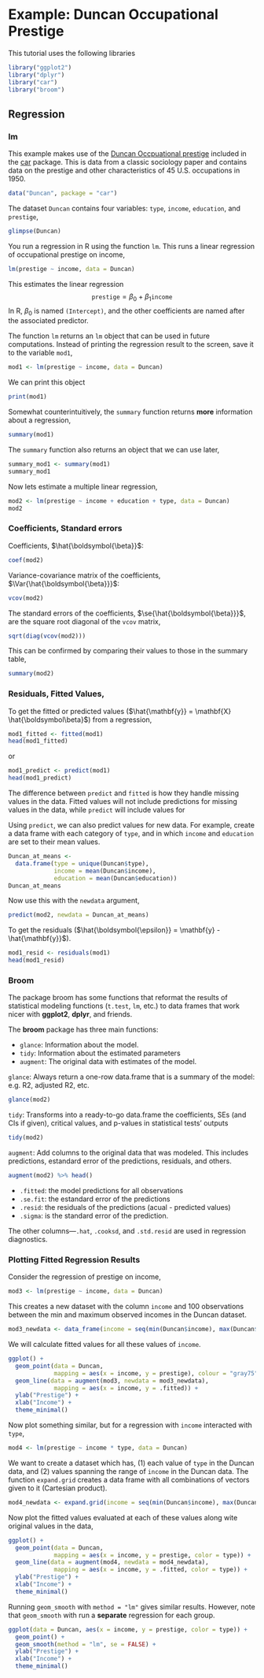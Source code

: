 # Example: Duncan Occupational Prestige

This tutorial uses the following libraries
```r
library("ggplot2")
library("dplyr")
library("car")
library("broom")
```


## Regression

### lm

This example makes use of the [Duncan Occpuational prestige](http://www.rdocumentation.org/packages/car/functions/Duncan) included in the [car](https://cran.r-project.org/web/packages/car/index.html) package.
This is data from a classic sociology paper and contains data on the prestige and other characteristics of 45 U.S. occupations in 1950.

```r
data("Duncan", package = "car")
```
The dataset `Duncan` contains four variables: `type`, `income`, `education`, and `prestige`,
```r
glimpse(Duncan)
```

You run a regression in R using the function `lm`.
This runs a linear regression of occupational prestige on income,
```r
lm(prestige ~ income, data = Duncan)
```
This estimates the linear regression
$$
\mathtt{prestige} = \beta_0 + \beta_1 \mathtt{income}
$$
In R, $\beta_0$ is named `(Intercept)`, and the other coefficients are named after the associated predictor. 

The function `lm` returns an `lm` object  that can be used in future computations.
Instead of printing the regression result to the screen, save it to the variable `mod1`,
```r
mod1 <- lm(prestige ~ income, data = Duncan)
```
We can print this object
```r
print(mod1)
```
Somewhat counterintuitively, the `summary` function returns **more** information about a regression,
```r
summary(mod1)
```
The `summary` function also returns an object that we can use later,
```r
summary_mod1 <- summary(mod1)
summary_mod1
```

Now lets estimate a multiple linear regression,
```r
mod2 <- lm(prestige ~ income + education + type, data = Duncan)
mod2
```


### Coefficients, Standard errors

Coefficients, $\hat{\boldsymbol{\beta}}$:
```r
coef(mod2)
```

Variance-covariance matrix of the coefficients, $\Var{\hat{\boldsymbol{\beta}}}$:
```r
vcov(mod2)
```
The standard errors of the coefficients, $\se{\hat{\boldsymbol{\beta}}}$, are the square root diagonal of the `vcov` matrix,
```r
sqrt(diag(vcov(mod2)))
```
This can be confirmed by comparing their values to those in the summary table,
```r
summary(mod2)
```



### Residuals, Fitted Values,

To get the fitted or predicted values ($\hat{\mathbf{y}} = \mathbf{X} \hat{\boldsymbol\beta}$) from a regression,
```r
mod1_fitted <- fitted(mod1)
head(mod1_fitted)
```
or 
```r
mod1_predict <- predict(mod1)
head(mod1_predict)
```
The difference between `predict` and `fitted` is how they handle missing values in the data. Fitted values will not include predictions for missing values in the data, while `predict` will include values for 

Using `predict`, we can also predict values for new data.
For example, create a data frame with each category of `type`, and in which `income` and `education` are set to their mean values.
```r
Duncan_at_means <-
  data.frame(type = unique(Duncan$type),
             income = mean(Duncan$income),
             education = mean(Duncan$education))
Duncan_at_means
```
Now use this with the `newdata` argument,
```r
predict(mod2, newdata = Duncan_at_means)
```

To get the residuals ($\hat{\boldsymbol{\epsilon}} = \mathbf{y} - \hat{\mathbf{y}}$).
```r
mod1_resid <- residuals(mod1)
head(mod1_resid)                        
```


### Broom

The package broom has some functions that reformat the results of statistical modeling functions (`t.test`, `lm`, etc.) to data frames that work nicer with **ggplot2**, **dplyr**, and friends.

The **broom** package has three main functions:

- `glance`: Information about the model.
- `tidy`: Information about the estimated parameters
- `augment`: The original data with estimates of the model.

`glance`: Always return a one-row data.frame that is a summary of the model: e.g. R2, adjusted R2, etc.

```r
glance(mod2)
```

`tidy`: Transforms into a ready-to-go data.frame the coefficients, SEs (and CIs if given), critical values, and p-values in statistical tests’ outputs

```r
tidy(mod2)
```

`augment`: Add columns to the original data that was modeled. This includes predictions, estandard error of the predictions, residuals, and others.
```r
augment(mod2) %>% head()
```

- `.fitted`: the model predictions for all observations
- `.se.fit`: the estandard error of the predictions
- `.resid`: the residuals of the predictions (acual - predicted values)
- `.sigma`:  is the standard error of the prediction.

The other columns---`.hat`, `.cooksd`, and `.std.resid` are used in regression diagnostics.

### Plotting Fitted Regression Results

Consider the regression of prestige on income,
```r
mod3 <- lm(prestige ~ income, data = Duncan)
```
This creates a new dataset with the column `income` and 100 observations between the min and maximum observed incomes in the Duncan dataset.
```r
mod3_newdata <- data_frame(income = seq(min(Duncan$income), max(Duncan$income), length.out = 100))
```
We will calculate fitted values for all these values of `income`.

```r
ggplot() + 
  geom_point(data = Duncan, 
             mapping = aes(x = income, y = prestige), colour = "gray75") +
  geom_line(data = augment(mod3, newdata = mod3_newdata),
             mapping = aes(x = income, y = .fitted)) +
  ylab("Prestige") +
  xlab("Income") +
  theme_minimal()
```

Now plot something similar, but for a regression with `income` interacted with `type`,
```r
mod4 <- lm(prestige ~ income * type, data = Duncan)
```

We want to create a dataset which has, (1) each value of `type` in the Duncan data, and (2) values spanning the range of `income` in the Duncan data.
The function `expand.grid` creates a data frame with all combinations of vectors given to it (Cartesian product).
```r
mod4_newdata <- expand.grid(income = seq(min(Duncan$income), max(Duncan$income), length.out = 100), type = unique(Duncan$type))
```

Now plot the fitted values evaluated at each of these values along wite original values in the data,
```r
ggplot() + 
  geom_point(data = Duncan, 
             mapping = aes(x = income, y = prestige, color = type)) +
  geom_line(data = augment(mod4, newdata = mod4_newdata),
             mapping = aes(x = income, y = .fitted, color = type)) +
  ylab("Prestige") +
  xlab("Income") +
  theme_minimal()
```

Running `geom_smooth` with `method = "lm"` gives similar results.
However, note that `geom_smooth` with run a **separate** regression for each group.
```r
ggplot(data = Duncan, aes(x = income, y = prestige, color = type)) +
  geom_point() +
  geom_smooth(method = "lm", se = FALSE) +
  ylab("Prestige") +
  xlab("Income") +
  theme_minimal()
```


